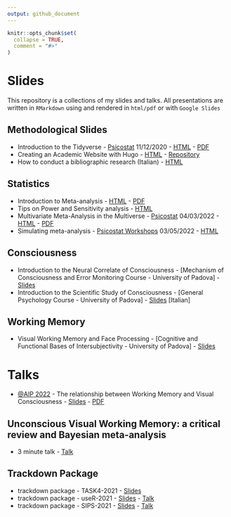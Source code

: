 ```yaml
---
output: github_document
---
```


<!-- README.md is generated from README.Rmd. Please edit that file -->

```r
knitr::opts_chunk$set(
  collapse = TRUE,
  comment = "#>"
)
```

# Slides

This repository is a collections of my slides and talks. All presentations are written in `RMarkdown` using and rendered in `html/pdf` or with `Google Slides`

## Methodological Slides

* Introduction to the Tidyverse - [Psicostat](https://ip146179.psy.unipd.it/psicostat/web/index.html) 11/12/2020 - [HTML](tidyverse_presentation/tidyverse_presentation.html) - [PDF](tidyverse_presentation/tidyverse_presentation.pdf)
* Creating an Academic Website with Hugo - [HTML](https://filippogambarota.github.io/hugo_tutorial/#1) - [Repository](https://github.com/filippogambarota/hugo_tutorial)
* How to conduct a bibliographic research (Italian) - [HTML](bibresearch/bibresearch.html)

## Statistics

* Introduction to Meta-analysis - [HTML](meta_analysis_presentation/meta_analysis_presentation.html) - [PDF](meta_analysis_presentation/meta_analysis_presentation.pdf)
* Tips on Power and Sensitivity analysis - [HTML](socialneu_lab/lab_meeting_sensitivity/lab_meeting_sensitivity.html)
* Multivariate Meta-Analysis in the Multiverse - [Psicostat](https://ip146179.psy.unipd.it/psicostat/web/index.html) 04/03/2022 - [HTML](multivariate-meta_analysis/multivariate-multiverse.html) - [PDF](multivariate-meta_analysis/multivariate-multiverse.pdf)
* Simulating meta-analysis - [Psicostat Workshops](https://ip146179.psy.unipd.it/psicostat/web/index.html) 03/05/2022 - [HTML](understanding-meta-simulations/slides/understanding-meta-simulations.html)

## Consciousness

* Introduction to the Neural Correlate of Consciousness - [Mechanism of Consciousness and Error Monitoring Course - University of Padova] - [Slides](https://docs.google.com/presentation/d/1hRqtLqWsM4qi7SeMOmPYG1HsRrcnDrTzhluVk-neSB8/edit?usp=sharing)
* Introduction to the Scientific Study of Consciousness - [General Psychology Course - University of Padova] - [Slides](https://docs.google.com/presentation/d/1PdIhW8IfYUBBRST6MeLIUuLYAIC804Wt8sSdJKn2ZIg/edit?usp=sharing) [Italian]

## Working Memory

* Visual Working Memory and Face Processing - [Cognitive and Functional Bases of Intersubjectivity - University of Padova] - [Slides](https://docs.google.com/presentation/d/1qVY2WTcfNNQgXm92dcw1jd8wPkSU4N267HcSWYNEVB0/edit#slide=id.gc96481fd19_0_343)

# Talks

- [@AIP 2022](http://www.aipass.org/xxx-congresso-aip-plenario-padova-27-30-settembre-2022) - The relationship between Working Memory and Visual Consciousness - [Slides](https://docs.google.com/presentation/d/1tl_iAEJQrMEUTUJe8jWasOXmTtK8Jn70JOETVQIj6u0/edit#slide=id.g155cf4ac025_0_65) - [PDF](AIP-2022/AIP-2022.pdf)

## Unconscious Visual Working Memory: a critical review and Bayesian meta-analysis

- 3 minute talk - [Talk](https://youtu.be/saINoKK5XLY)

## Trackdown Package

* trackdown package - TASK4-2021 - [Slides](trackdown/trackdown_task4/trackdown_task4.html)
* trackdown package - useR-2021 - [Slides](trackdown/trackdown_useR/trackdown_user.html) - [Talk](trackdown/trackdown_useR/talk_user.mp4)
* trackdown package - SIPS-2021 - [Slides](trackdown/trackdown_sips/trackdown_sips.html) - [Talk](trackdown/trackdown_sips/talk_sips.mp4)